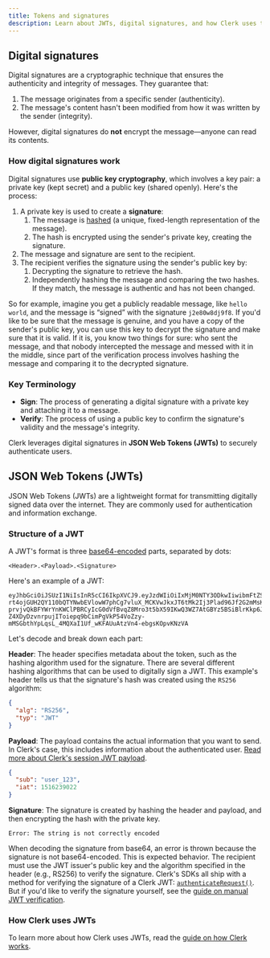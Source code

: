 ```yaml
---
title: Tokens and signatures
description: Learn about JWTs, digital signatures, and how Clerk uses them to securely authenticate users.
---
```


## Digital signatures

Digital signatures are a cryptographic technique that ensures the authenticity and integrity of messages. They guarantee that:

1. The message originates from a specific sender (authenticity).
1. The message's content hasn't been modified from how it was written by the sender (integrity).

However, digital signatures do **not** encrypt the message—anyone can read its contents.

### How digital signatures work

Digital signatures use **public key cryptography**, which involves a key pair: a private key (kept secret) and a public key (shared openly). Here's the process:

1. A private key is used to create a **signature**:
   1. The message is [hashed](https://www.techtarget.com/searchdatamanagement/definition/hashing) (a unique, fixed-length representation of the message).
   1. The hash is encrypted using the sender's private key, creating the signature.
1. The message and signature are sent to the recipient.
1. The recipient verifies the signature using the sender's public key by:
   1. Decrypting the signature to retrieve the hash.
   1. Independently hashing the message and comparing the two hashes. If they match, the message is authentic and has not been changed.

So for example, imagine you get a publicly readable message, like `hello world`, and the message is “signed” with the signature `j2e80w8dj9f8`. If you'd like to be sure that the message is genuine, and you have a copy of the sender's public key, you can use this key to decrypt the signature and make sure that it is valid. If it is, you know two things for sure: who sent the message, and that nobody intercepted the message and messed with it in the middle, since part of the verification process involves hashing the message and comparing it to the decrypted signature.

### Key Terminology

- **Sign**: The process of generating a digital signature with a private key and attaching it to a message.
- **Verify**: The process of using a public key to confirm the signature's validity and the message's integrity.

Clerk leverages digital signatures in **JSON Web Tokens (JWTs)** to securely authenticate users.

## JSON Web Tokens (JWTs)

JSON Web Tokens (JWTs) are a lightweight format for transmitting digitally signed data over the internet. They are commonly used for authentication and information exchange.

### Structure of a JWT

A JWT's format is three [base64-encoded](https://builtin.com/software-engineering-perspectives/base64-encoding) parts, separated by dots:

```plaintext
<Header>.<Payload>.<Signature>
```

Here's an example of a JWT:

```plaintext
eyJhbGciOiJSUzI1NiIsInR5cCI6IkpXVCJ9.eyJzdWIiOiIxMjM0NTY3ODkwIiwibmFtZSI6IkpvaG4gRG9lIiwiaWF0IjoxNTE2MjM5MDIyfQ.Eci61G6w4zh_u9oOCk_v1M_sKcgk0svOmW4ZsL-rt4ojGUH2QY110bQTYNwbEVlowW7phCg7vluX_MCKVwJkxJT6tMk2Ij3Plad96Jf2G2mMsKbxkC-prvjvQkBFYWrYnKWClPBRCyIcG0dVfBvqZ8Mro3t5bX59IKwQ3WZ7AtGBYz5BSiBlrKkp6J1UmP_bFV3eEzIHEFgzRa3pbr4ol4TK6SnAoF88rLr2NhEz9vpdHglUMlOBQiqcZwqrI-Z4XDyDzvnrpujIToiepq9bCimPgVkP54VoZzy-mMSGbthYpLqsL_4MQXaI1Uf_wKFAUuAtzVn4-ebgsKOpvKNzVA
```

Let's decode and break down each part:

**Header**: The header specifies metadata about the token, such as the hashing algorithm used for the signature. There are several different hashing algorithms that can be used to digitally sign a JWT. This example's header tells us that the signature's hash was created using the `RS256` algorithm:

```json
{
  "alg": "RS256",
  "typ": "JWT"
}
```

**Payload**: The payload contains the actual information that you want to send. In Clerk's case, this includes information about the authenticated user. [Read more about Clerk's session JWT payload](/docs/guides/how-clerk-works/session-tokens).

```json
{
  "sub": "user_123",
  "iat": 1516239022
}
```

**Signature**: The signature is created by hashing the header and payload, and then encrypting the hash with the private key.

```
Error: The string is not correctly encoded
```

When decoding the signature from base64, an error is thrown because the signature is not base64-encoded. This is expected behavior. The recipient must use the JWT issuer's public key and the algorithm specified in the header (e.g., RS256) to verify the signature. Clerk's SDKs all ship with a method for verifying the signature of a Clerk JWT: [`authenticateRequest()`](/docs/references/backend/authenticate-request). But if you'd like to verify the signature yourself, see the [guide on manual JWT verification](/docs/guides/development/manual-jwt).

### How Clerk uses JWTs

To learn more about how Clerk uses JWTs, read the [guide on how Clerk works](/docs/guides/how-clerk-works/overview).
